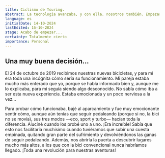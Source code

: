 ```yaml
---
title: Ciclismo de Touring.
abstract: La tecnología avanzaba, y con ella, nosotros también. Empezaron a salir al mercado las bicicletas eléctricas, y aunque nos encantaban nuestras bicis convencionales, decidimos pasarnos a las eléctricas. Aquí os dejo los motivos de esta decisión.
language: es
initialDate: 14-10-2024
lastEdited: 16-10-2024
stage: Acabo de empezar...
certainty: Totalmente cierto
importance: Personal
---
```


## Una muy buena decisión...

El 24 de octubre de 2019 recibimos nuestras nuevas bicicletas, y para mí era toda una incógnita cómo sería su funcionamiento. Mi pareja estaba mucho más enterado que yo, porque se había informado bien y, aunque me lo explicaba, para mí seguía siendo algo desconocido. No sabía cómo iba a ser esta nueva experiencia. Estaba emocionada y un poco nerviosa a la vez...

Para probar cómo funcionaba, bajé al aparcamiento y fue muy emocionante sentir cómo, aunque aún tenías que seguir pedaleando (porque si no, la bici no se movía), sus tres modos —eco, sport y turbo— hacían toda la diferencia. Aluciné cuando los probé uno a uno. ¡Era increíble! Sabía que esto nos facilitaría muchísimo cuando tuviéramos que subir una cuesta empinada, quitando gran parte del sufrimiento y devolviéndonos las ganas de seguir pedaleando. Además, nos abriría la puerta a descubrir lugares mucho más altos, a los que con la bici convencional nunca habríamos llegado. ¡Toda una revolución para nuestras aventuras!
